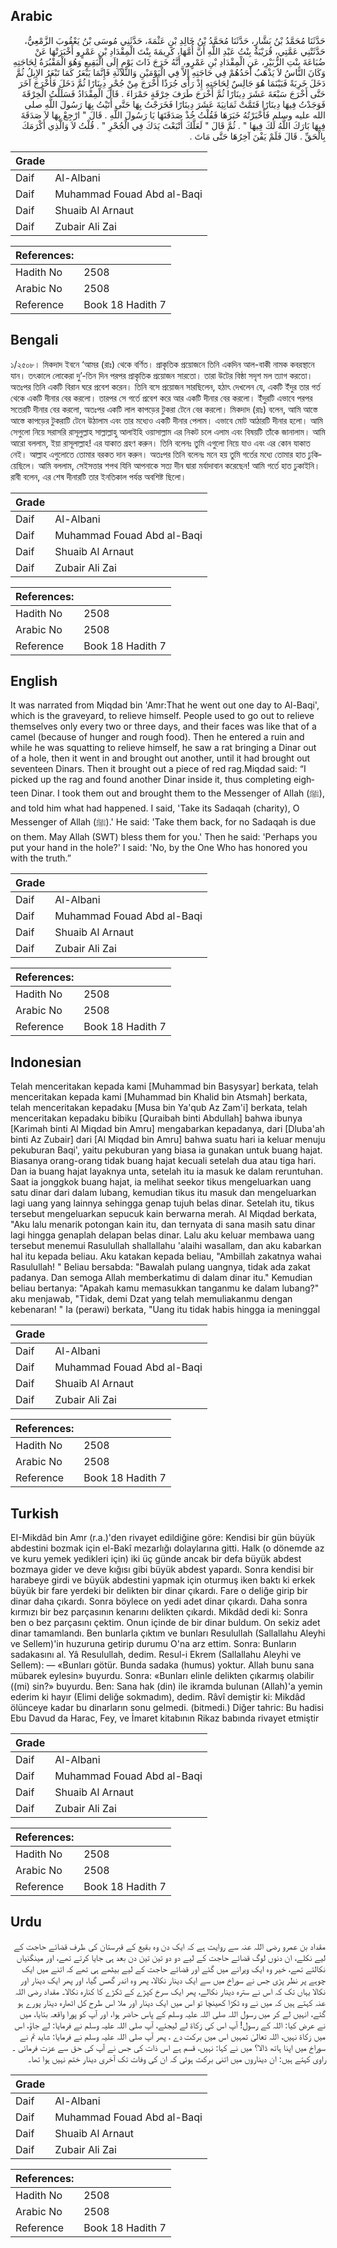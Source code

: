 ## Arabic


<div dir="rtl" lang="ar" style={{fontSize:'larger',backgroundColor:'#f8f9fa',padding:20}}>
حَدَّثَنَا مُحَمَّدُ بْنُ بَشَّارٍ، حَدَّثَنَا مُحَمَّدُ بْنُ خَالِدِ بْنِ عَثْمَةَ، حَدَّثَنِي مُوسَى بْنُ يَعْقُوبَ الزَّمْعِيُّ، حَدَّثَتْنِي عَمَّتِي، قُرَيْبَةُ بِنْتُ عَبْدِ اللَّهِ أَنَّ أُمَّهَا، كَرِيمَةَ بِنْتَ الْمِقْدَادِ بْنِ عَمْرٍو أَخْبَرَتْهَا عَنْ ضُبَاعَةَ بِنْتِ الزُّبَيْرِ، عَنِ الْمِقْدَادِ بْنِ عَمْرٍو، أَنَّهُ خَرَجَ ذَاتَ يَوْمٍ إِلَى الْبَقِيعِ وَهُوَ الْمَقْبُرَةُ لِحَاجَتِهِ وَكَانَ النَّاسُ لاَ يَذْهَبُ أَحَدُهُمْ فِي حَاجَتِهِ إِلاَّ فِي الْيَوْمَيْنِ وَالثَّلاَثَةِ فَإِنَّمَا يَبْعَرُ كَمَا تَبْعَرُ الإِبِلُ ثُمَّ دَخَلَ خَرِبَةً فَبَيْنَمَا هُوَ جَالِسٌ لِحَاجَتِهِ إِذْ رَأَى جُرَذًا أَخْرَجَ مِنْ جُحْرٍ دِينَارًا ثُمَّ دَخَلَ فَأَخْرَجَ آخَرَ حَتَّى أَخْرَجَ سَبْعَةَ عَشَرَ دِينَارًا ثُمَّ أَخْرَجَ طَرَفَ خِرْقَةٍ حَمْرَاءَ ‏.‏ قَالَ الْمِقْدَادُ فَسَلَلْتُ الْخِرْقَةَ فَوَجَدْتُ فِيهَا دِينَارًا فَتَمَّتْ ثَمَانِيَةَ عَشَرَ دِينَارًا فَخَرَجْتُ بِهَا حَتَّى أَتَيْتُ بِهَا رَسُولَ اللَّهِ صلى الله عليه وسلم فَأَخْبَرْتُهُ خَبَرَهَا فَقُلْتُ خُذْ صَدَقَتَهَا يَا رَسُولَ اللَّهِ ‏.‏ قَالَ ‏"‏ ارْجِعْ بِهَا لاَ صَدَقَةَ فِيهَا بَارَكَ اللَّهُ لَكَ فِيهَا ‏"‏ ‏.‏ ثُمَّ قَالَ ‏"‏ لَعَلَّكَ أَتْبَعْتَ يَدَكَ فِي الْجُحْرِ ‏"‏ ‏.‏ قُلْتُ لاَ وَالَّذِي أَكْرَمَكَ بِالْحَقِّ ‏.‏ قَالَ فَلَمْ يَفْنَ آخِرُهَا حَتَّى مَاتَ ‏.‏
</div>
<div style={{backgroundColor:'#f8f9fa',padding:20, marginBottom: 10}}><table> <thead> <tr> <th>Grade</th> <th></th> </tr> </thead> <tbody> <tr><td>Daif</td><td>Al-Albani</td></tr><tr><td>Daif</td><td>Muhammad Fouad Abd al-Baqi</td></tr><tr><td>Daif</td><td>Shuaib Al Arnaut</td></tr><tr><td>Daif</td><td>Zubair Ali Zai</td></tr></tbody></table><table> <thead> <tr> <th>References:</th> <th></th> </tr> </thead> <tbody><tr><td>Hadith No</td><td>2508</td></tr><tr><td>Arabic No</td><td>2508</td></tr><tr><td>Reference</td><td>Book 18 Hadith 7</td></tr></tbody></table></div>

## Bengali


<div dir="ltr" lang="bn" style={{fontSize:'larger',backgroundColor:'#f8f9fa',padding:20}}>
১/২৫০৮। মিকদাদ ইবনে ‘আমর (রাঃ) থেকে বর্ণিত। প্রাকৃতিক প্রয়োজনে তিনি একদিন আল-বাকী নামক কবরস্থানে যান। তৎকালে লোকেরা দু’-তিন দিন পরপর প্রাকৃতিক প্রয়োজন সারতো। তারা উটের বিষ্ঠা সদৃশ মল ত্যাগ করতো। অতঃপর তিনি একটি বিরান ঘরে প্রবেশ করেন। তিনি বসে প্রয়োজন সারছিলেন, হঠাৎ দেখলেন যে, একটি ইঁদুর তার গর্ত থেকে একটি দীনার বের করলো। তারপর সে গর্তে প্রবেশ করে আর একটি দীনার বের করলো। ইঁদুরটি এভাবে পরপর সতেরটি দীনার বের করলো, অতঃপর একটি লাল কাপড়ের টুকরা টেনে বের করলো। মিকদাদ (রাঃ) বলেন, আমি আস্তে আস্তে কাপড়ের টুকরাটি টেনে উঠালাম এবং তার মধ্যেও একটি দীনার পেলাম। এভাবে মোট আঠারটি দীনার হলো। আমি সেগুলো নিয়ে সরাসরি রাসূলুল্লাহ সাল্লাল্লাহু আলাইহি ওয়াসাল্লাম এর নিকট চলে এলাম এবং বিষয়টি তাঁকে জানালাম। আমি আরো বললাম, ইয়া রাসূলাল্লাহ! এর যাকাত গ্রহণ করুন। তিনি বলেনঃ তুমি এগুলো নিয়ে যাও এবং এর কোন যাকাত নেই। আল্লাহ এগুলোতে তোমার বরকত দান করুন। অতঃপর তিনি বলেনঃ মনে হয় তুমি গর্তের মধ্যে তোমার হাত ঢুকিয়েছিলে। আমি বললাম, সেইসত্তার শপথ যিনি আপনাকে সত্য দীন দ্বারা মর্যাদাবান করেছেন! আমি গর্তে হাত ঢুকাইনি। রাবী বলেন, এর শেষ দীনারটি তার ইনতিকাল পর্যন্ত অবশিষ্ট ছিলো।
</div>
<div style={{backgroundColor:'#f8f9fa',padding:20, marginBottom: 10}}><table> <thead> <tr> <th>Grade</th> <th></th> </tr> </thead> <tbody> <tr><td>Daif</td><td>Al-Albani</td></tr><tr><td>Daif</td><td>Muhammad Fouad Abd al-Baqi</td></tr><tr><td>Daif</td><td>Shuaib Al Arnaut</td></tr><tr><td>Daif</td><td>Zubair Ali Zai</td></tr></tbody></table><table> <thead> <tr> <th>References:</th> <th></th> </tr> </thead> <tbody><tr><td>Hadith No</td><td>2508</td></tr><tr><td>Arabic No</td><td>2508</td></tr><tr><td>Reference</td><td>Book 18 Hadith 7</td></tr></tbody></table></div>

## English


<div dir="ltr" lang="en" style={{fontSize:'larger',backgroundColor:'#f8f9fa',padding:20}}>
It was narrated from Miqdad bin 'Amr:That he went out one day to Al-Baqi', which is the graveyard, to relieve himself. People used to go out to relieve themselves only every two or three days, and their faces was like that of a camel (because of hunger and rough food). Then he entered a ruin and while he was squatting to relieve himself, he saw a rat bringing a Dinar out of a hole, then it went in and brought out another, until it had brought out seventeen Dinars. Then it brought out a piece of red rag.Miqdad said: “I picked up the rag and found another Dinar inside it, thus completing eighteen Dinar. I took them out and brought them to the Messenger of Allah (ﷺ), and told him what had happened. I said, 'Take its Sadaqah (charity), O Messenger of Allah (ﷺ).' He said: 'Take them back, for no Sadaqah is due on them. May Allah (SWT) bless them for you.' Then he said: 'Perhaps you put your hand in the hole?' I said: 'No, by the One Who has honored you with the truth.”
</div>
<div style={{backgroundColor:'#f8f9fa',padding:20, marginBottom: 10}}><table> <thead> <tr> <th>Grade</th> <th></th> </tr> </thead> <tbody> <tr><td>Daif</td><td>Al-Albani</td></tr><tr><td>Daif</td><td>Muhammad Fouad Abd al-Baqi</td></tr><tr><td>Daif</td><td>Shuaib Al Arnaut</td></tr><tr><td>Daif</td><td>Zubair Ali Zai</td></tr></tbody></table><table> <thead> <tr> <th>References:</th> <th></th> </tr> </thead> <tbody><tr><td>Hadith No</td><td>2508</td></tr><tr><td>Arabic No</td><td>2508</td></tr><tr><td>Reference</td><td>Book 18 Hadith 7</td></tr></tbody></table></div>

## Indonesian


<div dir="ltr" lang="id" style={{fontSize:'larger',backgroundColor:'#f8f9fa',padding:20}}>
Telah menceritakan kepada kami [Muhammad bin Basysyar] berkata, telah menceritakan kepada kami [Muhammad bin Khalid bin Atsmah] berkata, telah menceritakan kepadaku [Musa bin Ya'qub Az Zam'i] berkata, telah menceritakan kepadaku bibiku [Quraibah binti Abdullah] bahwa ibunya [Karimah binti Al Miqdad bin Amru] mengabarkan kepadanya, dari [Dluba'ah binti Az Zubair] dari [Al Miqdad bin Amru] bahwa suatu hari ia keluar menuju pekuburan Baqi', yaitu pekuburan yang biasa ia gunakan untuk buang hajat. Biasanya orang-orang tidak buang hajat kecuali setelah dua atau tiga hari. Dan ia buang hajat layaknya unta, setelah itu ia masuk ke dalam reruntuhan. Saat ia jonggkok buang hajat, ia melihat seekor tikus mengeluarkan uang satu dinar dari dalam lubang, kemudian tikus itu masuk dan mengeluarkan lagi uang yang lainnya sehingga genap tujuh belas dinar. Setelah itu, tikus tersebut mengeluarkan sepucuk kain berwarna merah. Al Miqdad berkata, "Aku lalu menarik potongan kain itu, dan ternyata di sana masih satu dinar lagi hingga genaplah delapan belas dinar. Lalu aku keluar membawa uang tersebut menemui Rasulullah shallallahu 'alaihi wasallam, dan aku kabarkan hal itu kepada beliau. Aku katakan kepada beliau, "Ambillah zakatnya wahai Rasulullah! " Beliau bersabda: "Bawalah pulang uangnya, tidak ada zakat padanya. Dan semoga Allah memberkatimu di dalam dinar itu." Kemudian beliau bertanya: "Apakah kamu memasukkan tanganmu ke dalam lubang?" aku menjawab, "Tidak, demi Dzat yang telah memuliakanmu dengan kebenaran! " Ia (perawi) berkata, "Uang itu tidak habis hingga ia meninggal
</div>
<div style={{backgroundColor:'#f8f9fa',padding:20, marginBottom: 10}}><table> <thead> <tr> <th>Grade</th> <th></th> </tr> </thead> <tbody> <tr><td>Daif</td><td>Al-Albani</td></tr><tr><td>Daif</td><td>Muhammad Fouad Abd al-Baqi</td></tr><tr><td>Daif</td><td>Shuaib Al Arnaut</td></tr><tr><td>Daif</td><td>Zubair Ali Zai</td></tr></tbody></table><table> <thead> <tr> <th>References:</th> <th></th> </tr> </thead> <tbody><tr><td>Hadith No</td><td>2508</td></tr><tr><td>Arabic No</td><td>2508</td></tr><tr><td>Reference</td><td>Book 18 Hadith 7</td></tr></tbody></table></div>

## Turkish


<div dir="ltr" lang="tr" style={{fontSize:'larger',backgroundColor:'#f8f9fa',padding:20}}>
EI-Mikdâd bin Amr (r.a.)'den rivayet edildiğine göre: Kendisi bir gün büyük abdestini bozmak için el-Bakî mezarlığı dolaylarına gitti. Halk (o dönemde az ve kuru yemek yedikleri için) iki üç günde ancak bir defa büyük abdest bozmaya gider ve deve kığısı gibi büyük abdest yapardı. Sonra kendisi bir harabeye girdi ve büyük abdestini yapmak için oturmuş iken baktı ki erkek büyük bir fare yerdeki bir delikten bir dinar çıkardı. Fare o deliğe girip bir dinar daha çıkardı. Sonra böylece on yedi adet dinar çıkardı. Daha sonra kırmızı bir bez parçasının kenarını delikten çıkardı. Mikdâd dedi ki: Sonra ben o bez parçasını çektim. Onun içinde de bir dinar buldum. On sekiz adet dinar tamamlandı. Ben bunlarla çıktım ve bunları Resulullah (Sallallahu Aleyhi ve Sellem)'in huzuruna getirip durumu O'na arz ettim. Sonra: Bunların sadakasını al. Yâ Resulullah, dedim. Resul-i Ekrem (Sallallahu Aleyhi ve Sellem): — «Bunları götür. Bunda sadaka (humus) yoktur. Allah bunu sana mübarek eylesin» buyurdu. Sonra: «Bunları elinle delikten çıkarmış olabilir ((mi) sin?» buyurdu. Ben: Sana hak (din) ile ikramda bulunan (Allah)'a yemin ederim ki hayır (Elimi deliğe sokmadım), dedim. Râvî demiştir ki: Mikdâd ölünceye kadar bu dinarların sonu gelmedi. (bitmedi.) Diğer tahric: Bu hadisi Ebu Davud da Harac, Fey, ve İmaret kitabının Rikaz babında rivayet etmiştir
</div>
<div style={{backgroundColor:'#f8f9fa',padding:20, marginBottom: 10}}><table> <thead> <tr> <th>Grade</th> <th></th> </tr> </thead> <tbody> <tr><td>Daif</td><td>Al-Albani</td></tr><tr><td>Daif</td><td>Muhammad Fouad Abd al-Baqi</td></tr><tr><td>Daif</td><td>Shuaib Al Arnaut</td></tr><tr><td>Daif</td><td>Zubair Ali Zai</td></tr></tbody></table><table> <thead> <tr> <th>References:</th> <th></th> </tr> </thead> <tbody><tr><td>Hadith No</td><td>2508</td></tr><tr><td>Arabic No</td><td>2508</td></tr><tr><td>Reference</td><td>Book 18 Hadith 7</td></tr></tbody></table></div>

## Urdu


<div dir="rtl" lang="ur" style={{fontSize:'larger',backgroundColor:'#f8f9fa',padding:20}}>
مقداد بن عمرو رضی اللہ عنہ سے روایت ہے کہ ایک دن وہ بقیع کے قبرستان کی طرف قضائے حاجت کے لیے نکلے، ان دنوں لوگ قضائے حاجت کے لیے دو دو تین تین دن بعد ہی جایا کرتے تھے، اور مینگنیاں نکالتے تھے، خیر وہ ایک ویرانے میں گئے اور قضائے حاجت کے لیے بیٹھے ہی تھے کہ اتنے میں ایک چوہے پر نظر پڑی جس نے سوراخ میں سے ایک دینار نکالا، پھر وہ اندر گھس گیا، اور پھر ایک دینار اور نکالا یہاں تک کہ اس نے سترہ دینار نکالے، پھر ایک سرخ کپڑے کے ٹکڑے کا کنارہ نکالا۔ مقداد رضی اللہ عنہ کہتے ہیں کہ میں نے وہ ٹکڑا کھینچا تو اس میں ایک دینار اور ملا اس طرح کل اٹھارہ دینار پورے ہو گئے، انہیں لے کر میں رسول اللہ صلی اللہ علیہ وسلم کے پاس حاضر ہوا، اور آپ کو پورا واقعہ بتایا، میں نے عرض کیا: اللہ کے رسول! آپ اس کی زکاۃ لے لیجئے، آپ صلی اللہ علیہ وسلم نے فرمایا: لے جاؤ، اس میں زکاۃ نہیں، اللہ تعالیٰ تمہیں اس میں برکت دے ، پھر آپ صلی اللہ علیہ وسلم نے فرمایا: شاید تم نے سوراخ میں اپنا ہاتھ ڈالا؟ میں نے کہا: نہیں، قسم ہے اس ذات کی جس نے آپ کی حق سے عزت فرمائی ۔ راوی کہتے ہیں: ان دیناروں میں اتنی برکت ہوئی کہ ان کی وفات تک آخری دینار ختم نہیں ہوا تھا۔
</div>
<div style={{backgroundColor:'#f8f9fa',padding:20, marginBottom: 10}}><table> <thead> <tr> <th>Grade</th> <th></th> </tr> </thead> <tbody> <tr><td>Daif</td><td>Al-Albani</td></tr><tr><td>Daif</td><td>Muhammad Fouad Abd al-Baqi</td></tr><tr><td>Daif</td><td>Shuaib Al Arnaut</td></tr><tr><td>Daif</td><td>Zubair Ali Zai</td></tr></tbody></table><table> <thead> <tr> <th>References:</th> <th></th> </tr> </thead> <tbody><tr><td>Hadith No</td><td>2508</td></tr><tr><td>Arabic No</td><td>2508</td></tr><tr><td>Reference</td><td>Book 18 Hadith 7</td></tr></tbody></table></div>